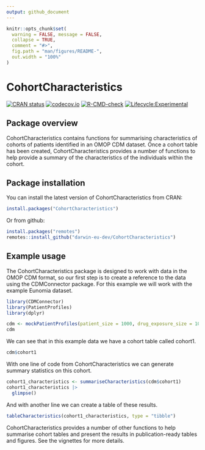 ```yaml
---
output: github_document
---
```


```r
knitr::opts_chunk$set(
  warning = FALSE, message = FALSE,
  collapse = TRUE,
  comment = "#>",
  fig.path = "man/figures/README-",
  out.width = "100%"
)
```

# CohortCharacteristics

[![CRAN status](https://www.r-pkg.org/badges/version/CohortCharacteristics)](https://CRAN.R-project.org/package=CohortCharacteristics)
[![codecov.io](https://codecov.io/github/darwin-eu-dev/CohortCharacteristics/coverage.svg?branch=main)](https://app.codecov.io/github/darwin-eu-dev/CohortCharacteristics?branch=main)
[![R-CMD-check](https://github.com/darwin-eu-dev/CohortCharacteristics/workflows/R-CMD-check/badge.svg)](https://github.com/darwin-eu-dev/CohortCharacteristics/actions)
[![Lifecycle:Experimental](https://img.shields.io/badge/Lifecycle-Experimental-339999)](https://lifecycle.r-lib.org/articles/stages.html#experimental)

## Package overview

CohortCharacteristics contains functions for summarising characteristics of cohorts of patients identified in an OMOP CDM dataset. Once a cohort table has been created, CohortCharacteristics provides a number of functions to help provide a summary of the characteristics of the individuals within the cohort.

## Package installation

You can install the latest version of CohortCharacteristics from CRAN:

```r
install.packages("CohortCharacteristics")
```

Or from github:
```r
install.packages("remotes")
remotes::install_github("darwin-eu-dev/CohortCharacteristics")
```

## Example usage

The CohortCharacteristics package is designed to work with data in the OMOP CDM format, so our first step is to create a reference to the data using the CDMConnector package. For this example we will work with the example Eunomia dataset.  

```r
library(CDMConnector)
library(PatientProfiles)
library(dplyr)
```

```r
cdm <- mockPatientProfiles(patient_size = 1000, drug_exposure_size = 1000)
cdm
```

We can see that in this example data we have a cohort table called cohort1.

```r
cdm$cohort1
```

With one line of code from CohortCharacteristics we can generate summary statistics on this cohort.
```r
cohort1_characteristics <- summariseCharacteristics(cdm$cohort1)
cohort1_characteristics |> 
  glimpse()
```

And with another line we can create a table of these results.
```r
tableCharacteristics(cohort1_characteristics, type = "tibble")
```

CohortCharacteristics provides a number of other functions to help summarise cohort tables and present the results in publication-ready tables and figures. See the vignettes for more details.
